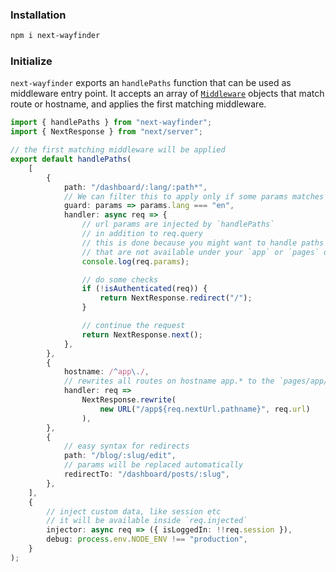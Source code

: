 
<Steps>

### Installation
```sh npm2yarn
npm i next-wayfinder
```

### Initialize
`next-wayfinder` exports an `handlePaths` function that can be used as middleware entry point.
It accepts an array of [`Middleware`](./src/types.ts) objects that match route or hostname, and applies the first matching middleware.

```ts filename="middleware.ts" copy showLineNumbers
import { handlePaths } from "next-wayfinder";
import { NextResponse } from "next/server";

// the first matching middleware will be applied
export default handlePaths(
    [
        {
            path: "/dashboard/:lang/:path*",
            // We can filter this to apply only if some params matches exactly our needs
            guard: params => params.lang === "en",
            handler: async req => {
                // url params are injected by `handlePaths`
                // in addition to req.query
                // this is done because you might want to handle paths
                // that are not available under your `app` or `pages` directory.
                console.log(req.params);

                // do some checks
                if (!isAuthenticated(req)) {
                    return NextResponse.redirect("/");
                }

                // continue the request
                return NextResponse.next();
            },
        },
        {
            hostname: /^app\./,
            // rewrites all routes on hostname app.* to the `pages/app/<path>`
            handler: req =>
                NextResponse.rewrite(
                    new URL("/app${req.nextUrl.pathname}", req.url)
                ),
        },
        {
            // easy syntax for redirects
            path: "/blog/:slug/edit",
            // params will be replaced automatically
            redirectTo: "/dashboard/posts/:slug",
        },
    ],
    {
        // inject custom data, like session etc
        // it will be available inside `req.injected`
        injector: async req => ({ isLoggedIn: !!req.session }),
        debug: process.env.NODE_ENV !== "production",
    }
);
```
</Steps>
